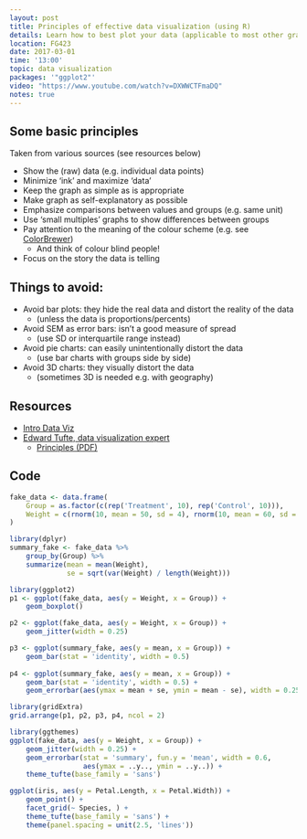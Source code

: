 ```yaml
---
layout: post
title: Principles of effective data visualization (using R)
details: Learn how to best plot your data (applicable to most other graphic software).
location: FG423
date: 2017-03-01
time: '13:00'
topic: data visualization
packages: '"ggplot2"'
video: "https://www.youtube.com/watch?v=DXWWCTFmaDQ"
notes: true
---
```


## Some basic principles

Taken from various sources (see resources below)

- Show the (raw) data (e.g. individual data points)
- Minimize 'ink' and maximize 'data'
- Keep the graph as simple as is appropriate
- Make graph as self-explanatory as possible
- Emphasize comparisons between values and groups (e.g. same unit)
- Use 'small multiples' graphs to show differences between groups
- Pay attention to the meaning of the colour scheme (e.g. see [ColorBrewer](http://colorbrewer2.org/))
    - And think of colour blind people!
- Focus on the story the data is telling

## Things to avoid:

- Avoid bar plots: they hide the real data and distort the reality of the data
    - (unless the data is proportions/percents)
- Avoid SEM as error bars: isn't a good measure of spread
    - (use SD or interquartile range instead) 
- Avoid pie charts: can easily unintentionally distort the data
    - (use bar charts with groups side by side)
- Avoid 3D charts: they visually distort the data 
    - (sometimes 3D is needed e.g. with geography)

## Resources

- [Intro Data Viz](http://paldhous.github.io/ucb/2016/dataviz/week2.html)
- [Edward Tufte, data visualization expert](https://www.edwardtufte.com/tufte/)
    - [Principles (PDF)](http://stat.pugetsound.edu/courses/class13/dataVisualization.pdf)
    
## Code

```r
fake_data <- data.frame(
    Group = as.factor(c(rep('Treatment', 10), rep('Control', 10))),
    Weight = c(rnorm(10, mean = 50, sd = 4), rnorm(10, mean = 60, sd = 5))
)

library(dplyr)
summary_fake <- fake_data %>% 
    group_by(Group) %>% 
    summarize(mean = mean(Weight),
              se = sqrt(var(Weight) / length(Weight)))

library(ggplot2)
p1 <- ggplot(fake_data, aes(y = Weight, x = Group)) +
    geom_boxplot()

p2 <- ggplot(fake_data, aes(y = Weight, x = Group)) +
    geom_jitter(width = 0.25)

p3 <- ggplot(summary_fake, aes(y = mean, x = Group)) +
    geom_bar(stat = 'identity', width = 0.5)
    
p4 <- ggplot(summary_fake, aes(y = mean, x = Group)) +
    geom_bar(stat = 'identity', width = 0.5) +
    geom_errorbar(aes(ymax = mean + se, ymin = mean - se), width = 0.25)

library(gridExtra)
grid.arrange(p1, p2, p3, p4, ncol = 2)

library(ggthemes)
ggplot(fake_data, aes(y = Weight, x = Group)) +
    geom_jitter(width = 0.25) +
    geom_errorbar(stat = 'summary', fun.y = 'mean', width = 0.6, 
                  aes(ymax = ..y.., ymin = ..y..)) +
    theme_tufte(base_family = 'sans')

ggplot(iris, aes(y = Petal.Length, x = Petal.Width)) +
    geom_point() +
    facet_grid(~ Species, ) +
    theme_tufte(base_family = 'sans') +
    theme(panel.spacing = unit(2.5, 'lines'))
```

